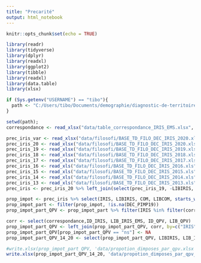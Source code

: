 ```yaml
---
title: "Precarité"
output: html_notebook
---
```


```r
knitr::opts_chunk$set(echo = TRUE)
```

```r
library(readr)
library(tidyverse)
library(dplyr)
library(readxl)
library(ggplot2)
library(tibble)
library(readxl)
library(data.table)
library(xlsx)
```

```r

if (Sys.getenv("USERNAME") == "tibo"){
  path <- "C:/Users/tibo/Documents/demographie/diagnostic-de-territoire-M2"
}

setwd(path);
correspondance <- read_xlsx("data/table_correspondance_IRIS_EMS.xlsx", sheet = "EMS")

prec_iris_var <- read_xlsx("data/filosofi/BASE_TD_FILO_DEC_IRIS_2020.xlsx", sheet = "Variables", range = "A6:C34")
prec_iris_20 <- read_xlsx("data/filosofi/BASE_TD_FILO_DEC_IRIS_2020.xlsx", sheet = "IRIS_DEC", range = "A6:AB16031") %>% filter(COM %in% correspondance$ID_COM)
prec_iris_19 <- read_xlsx("data/filosofi/BASE_TD_FILO_DEC_IRIS_2019.xlsx", sheet = "IRIS_DEC", range = "A6:AB16031") %>% filter(COM %in% correspondance$ID_COM)
prec_iris_18 <- read_xlsx("data/filosofi/BASE_TD_FILO_DEC_IRIS_2018.xlsx", sheet = "IRIS_DEC", range = "A6:AB16031") %>% filter(COM %in% correspondance$ID_COM)
prec_iris_17 <- read_xlsx("data/filosofi/BASE_TD_FILO_DEC_IRIS_2017.xlsx", sheet = "IRIS_DEC", range = "A6:AB16031") %>% filter(COM %in% correspondance$ID_COM)
prec_iris_16 <- read_xls("data/filosofi/BASE_TD_FILO_DEC_IRIS_2016.xls", sheet = "IRIS_DEC", range = "A6:AB16031") %>% filter(COM %in% correspondance$ID_COM)
prec_iris_15 <- read_xls("data/filosofi/BASE_TD_FILO_DEC_IRIS_2015.xls", sheet = "IRIS_DEC", range = "A6:AB16031") %>% filter(COM %in% correspondance$ID_COM)
prec_iris_14 <- read_xls("data/filosofi/BASE_TD_FILO_DEC_IRIS_2014.xls", sheet = "IRIS_DEC", range = "A6:AA16031") %>% filter(COM %in% correspondance$ID_COM)
prec_iris_13 <- read_xls("data/filosofi/BASE_TD_FILO_DEC_IRIS_2013.xls", sheet = "IRIS_DEC", range = "A6:Z16031") %>% filter(COM %in% correspondance$ID_COM)
prec_iris <- prec_iris_20 %>% left_join(select(prec_iris_19, -LIBIRIS, -COM, -LIBCOM), by= c("IRIS" = "IRIS")) %>% left_join(select(prec_iris_18, -LIBIRIS, -COM, -LIBCOM), by= c("IRIS" = "IRIS")) %>% left_join(select(prec_iris_17, -LIBIRIS, -COM, -LIBCOM), by= c("IRIS" = "IRIS")) %>% left_join(select(prec_iris_16, -LIBIRIS, -COM, -LIBCOM), by= c("IRIS" = "IRIS")) %>% left_join(select(prec_iris_15, -LIBIRIS, -COM, -LIBCOM), by= c("IRIS" = "IRIS")) %>% left_join(select(prec_iris_14, -LIBIRIS, -COM, -LIBCOM), by= c("IRIS" = "IRIS"))%>% left_join(select(prec_iris_13, -LIBIRIS, -COM, -LIBCOM), by= c("IRIS" = "IRIS"))

prop_impot <- prec_iris %>% select(IRIS, LIBIRIS, COM, LIBCOM, starts_with("DEC_PIMP"))
prop_impot_part <- filter(prop_impot, !is.na(DEC_PIMP19))
prop_impot_part_QPV <- prop_impot_part %>% filter(IRIS %in% filter(correspondance, !is.na(ID_QPV))$ID_IRIS)
```

```r
corr <- select(correspondance,ID_IRIS, LIB_IRIS_EMS, ID_QPV, LIB_QPV)
prop_impot_part_QPV <- left_join(prop_impot_part_QPV, corr, by=c("IRIS"="ID_IRIS"))
prop_impot_part_QPV[prop_impot_part_QPV == "ns"] <- NA
prop_impot_part_QPV_14_20 <- select(prop_impot_part_QPV, LIBIRIS, LIB_IRIS_EMS, LIB_QPV, ID_QPV, LIBCOM, DEC_PIMP20, DEC_PIMP14) %>% filter(!is.na(DEC_PIMP14) & !is.na(DEC_PIMP20))

#write.xlsx(prop_impot_part_QPV, 'data/propotion_dimposes_par_qpv.xlsx')
write.xlsx(prop_impot_part_QPV_14_20, 'data/propotion_dimposes_par_qpv_14_20.xlsx')
```
